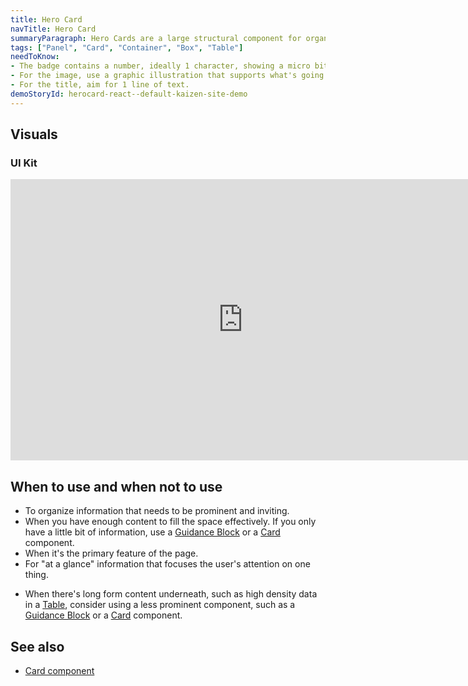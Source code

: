 ```yaml
---
title: Hero Card
navTitle: Hero Card
summaryParagraph: Hero Cards are a large structural component for organizing primary content. They are used to create visual interest and draw attention.
tags: ["Panel", "Card", "Container", "Box", "Table"]
needToKnow:
- The badge contains a number, ideally 1 character, showing a micro bit of information such as a step.
- For the image, use a graphic illustration that supports what's going on in the rest of the card.
- For the title, aim for 1 line of text.
demoStoryId: herocard-react--default-kaizen-site-demo
---
```



## Visuals

### UI Kit

<iframe style="border: none;" width="744" height="450" src="https://www.figma.com/embed?embed_host=share&url=https%3A%2F%2Fwww.figma.com%2Ffile%2FeZKEE5kXbEMY3lx84oz8iN%2F%25E2%259D%25A4%25EF%25B8%258F-UI-Kit-Heart%3Fnode-id%3D3568%253A941" allowfullscreen></iframe>

## When to use and when not to use

<WhenToUseAndWhenNotToUse>
<WhenToUse>

* To organize information that needs to be prominent and inviting.
* When you have enough content to fill the space effectively. If you only have a little bit of information, use a [Guidance Block](/components/guidance-block) or a [Card](/components/card) component.
* When it's the primary feature of the page.
* For "at a glance" information that focuses the user's attention on one thing.

</WhenToUse>
<WhenNotToUse>

*   When there's long form content underneath, such as high density data in a [Table](/components/table), consider using a less prominent component, such as a [Guidance Block](/components/guidance-block) or a [Card](/components/card) component.

</WhenNotToUse>
</WhenToUseAndWhenNotToUse>


## See also

*   [Card component](/components/card/)
